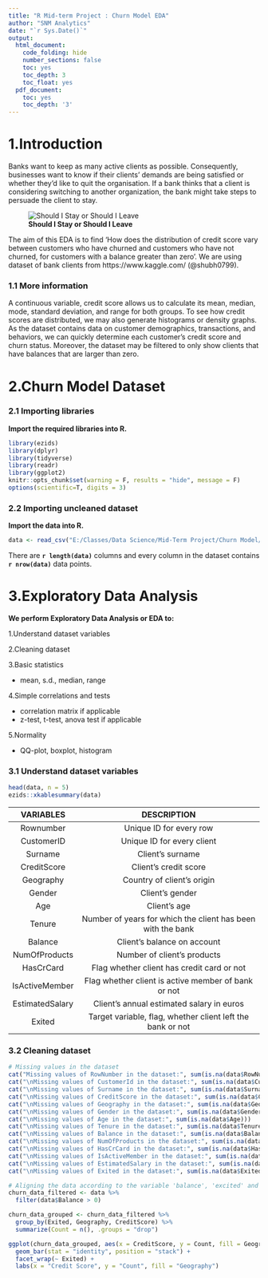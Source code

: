 ```yaml
---
title: "R Mid-term Project : Churn Model EDA"
author: "SNM Analytics"
date: "`r Sys.Date()`"
output:
  html_document:
    code_folding: hide
    number_sections: false
    toc: yes
    toc_depth: 3
    toc_float: yes
  pdf_document:
    toc: yes
    toc_depth: '3'
---
```


# 1.Introduction

Banks want to keep as many active clients as possible. Consequently, businesses want to know if their clients' demands are being satisfied or whether they'd like to quit the organisation. If a bank thinks that a client is considering switching to another organization, the bank might take steps to persuade the client to stay.


![**Should I Stay or Should I Leave**](E:\Classes\Data Science\Mid-Term Project\Churn Model\Customer-Churn.png)


The aim of this EDA is to find 'How does the distribution of credit score vary between customers who have churned and customers who have not churned, for customers with a balance greater than zero'. We are using dataset of bank clients from https://www.kaggle.com/ (@shubh0799).

### 1.1 More information

A continuous variable, credit score allows us to calculate its mean, median, mode, standard deviation, and range for both groups. To see how credit scores are distributed, we may also generate histograms or density graphs. As the dataset contains data on customer demographics, transactions, and behaviors, we can quickly determine each customer's credit score and churn status. Moreover, the dataset may be filtered to only show clients that have balances that are larger than zero.

# 2.Churn Model Dataset

### 2.1 Importing libraries


**Import the required libraries into R.**

```r
library(ezids)
library(dplyr)
library(tidyverse)
library(readr)
library(ggplot2)
knitr::opts_chunk$set(warning = F, results = "hide", message = F)
options(scientific=T, digits = 3) 
```
### 2.2 Importing uncleaned dataset


**Import the data into R.**

```r

data <- read_csv("E:/Classes/Data Science/Mid-Term Project/Churn Model/Data.csv")

```

There are **`r length(data)`** columns and every column in the dataset contains **`r nrow(data)`** data points.

# 3.Exploratory Data Analysis


**We perform Exploratory Data Analysis or EDA to:**

1.Understand dataset variables


2.Cleaning dataset 


3.Basic statistics

  + mean, s.d., median, range


4.Simple correlations and tests

  + correlation matrix if applicable
  + z-test, t-test, anova test if applicable


5.Normality

  + QQ-plot, boxplot, histogram

### 3.1 Understand dataset variables

```r
head(data, n = 5)
ezids::xkablesummary(data)
```

VARIABLES | DESCRIPTION
:-: | :-:
Rownumber | Unique ID for every row
CustomerID | Unique ID for every client
Surname | Client's surname
CreditScore | Client's credit score
Geography | Country of client's origin
Gender | Client's gender
Age | Client's age
Tenure | Number of years for which the client has been with the bank
Balance | Client's balance on account
NumOfProducts | Number of client's products
HasCrCard | Flag whether client has credit card or not
IsActiveMember | Flag whether client is active member of bank or not
EstimatedSalary | Client's annual estimated salary in euros
Exited | Target variable, flag, whether client left the bank or not

### 3.2 Cleaning dataset

```r
# Missing values in the dataset
cat("Missing values of RowNumber in the dataset:", sum(is.na(data$RowNumber)))
cat("\nMissing values of CustomerId in the dataset:", sum(is.na(data$CustomerId)))
cat("\nMissing values of Surname in the dataset:", sum(is.na(data$Surname)))
cat("\nMissing values of CreditScore in the dataset:", sum(is.na(data$CreditScore)))
cat("\nMissing values of Geography in the dataset:", sum(is.na(data$Geography)))
cat("\nMissing values of Gender in the dataset:", sum(is.na(data$Gender)))
cat("\nMissing values of Age in the dataset:", sum(is.na(data$Age)))
cat("\nMissing values of Tenure in the dataset:", sum(is.na(data$Tenure)))
cat("\nMissing values of Balance in the dataset:", sum(is.na(data$Balance)))
cat("\nMissing values of NumOfProducts in the dataset:", sum(is.na(data$NumOfProducts)))
cat("\nMissing values of HasCrCard in the dataset:", sum(is.na(data$HasCrCard)))
cat("\nMissing values of IsActiveMember in the dataset:", sum(is.na(data$IsActiveMember)))
cat("\nMissing values of EstimatedSalary in the dataset:", sum(is.na(data$EstimatedSalary)))
cat("\nMissing values of Exited in the dataset:", sum(is.na(data$Exited)))
```

```r
# Aligning the data according to the variable 'balance', 'excited' and 'Geography'
churn_data_filtered <- data %>%
  filter(data$Balance > 0)

```


```r
churn_data_grouped <- churn_data_filtered %>%
  group_by(Exited, Geography, CreditScore) %>%
  summarize(Count = n(), .groups = "drop")

```

```r
ggplot(churn_data_grouped, aes(x = CreditScore, y = Count, fill = Geography)) +
  geom_bar(stat = "identity", position = "stack") +
  facet_wrap(~ Exited) +
  labs(x = "Credit Score", y = "Count", fill = "Geography")
```















